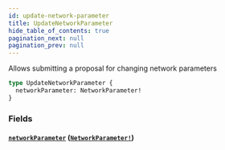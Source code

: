 ```yaml
---
id: update-network-parameter
title: UpdateNetworkParameter
hide_table_of_contents: true
pagination_next: null
pagination_prev: null
---
```



Allows submitting a proposal for changing network parameters

```graphql
type UpdateNetworkParameter {
  networkParameter: NetworkParameter!
}
```


### Fields

#### [`networkParameter`](#) ([`NetworkParameter!`](/docs/testnet/graphql/objects/network-parameter))






